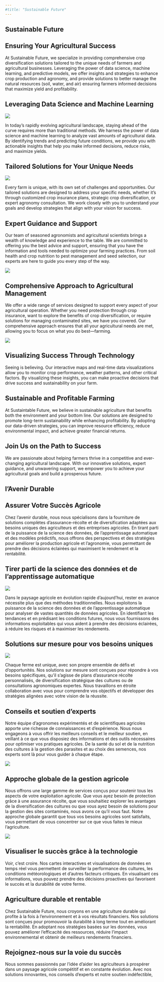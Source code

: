```yaml
---
#title: "Sustainable Future"
---
```


::: {.content-visible when-profile="english"}

# Sustainable Future

## Ensuring Your Agricultural Success

At Sustainable Future, we specialize in providing comprehensive crop diversification solutions tailored to the unique needs of farmers and agricultural businesses. Leveraging the power of data science, machine learning, and predictive models, we offer insights and strategies to enhance crop production and agronomy, and provide solutions to better manage the natural resources (soil, water, and air)  ensuring farmers informed decisions that maximize yield and profitability.


## Leveraging Data Science and Machine Learning

![](images\ai_agri.jpg){.nolightbox fig-align="center" style="margin-top: 0 px;"}

In today's rapidly evolving agricultural landscape, staying ahead of the curve requires more than traditional methods. We harness the power of data science and machine learning to analyze vast amounts of agricultural data. By identifying trends and predicting future conditions, we provide you with actionable insights that help you make informed decisions, reduce risks, and maximize yields.

## Tailored Solutions for Your Unique Needs

![](images\1704164613293.jpeg){.nolightbox fig-align="center" style="margin-top: 0 px;"}

Every farm is unique, with its own set of challenges and opportunities. Our tailored solutions are designed to address your specific needs, whether it's through customized crop insurance plans, strategic crop diversification, or expert agronomy consultation. We work closely with you to understand your goals and develop strategies that align with your vision for success.

## Expert Guidance and Support
Our team of seasoned agronomists and agricultural scientists brings a wealth of knowledge and experience to the table. We are committed to offering you the best advice and support, ensuring that you have the information and tools needed to optimize your farming practices. From soil health and crop nutrition to pest management and seed selection, our experts are here to guide you every step of the way.

![](images\scence6.webp){.nolightbox fig-align="center" style="margin-top: 0 px;"}

## Comprehensive Approach to Agricultural Management
We offer a wide range of services designed to support every aspect of your agricultural operation. Whether you need protection through crop insurance, want to explore the benefits of crop diversification, or require solutions for managing contaminated sites, we have you covered. Our comprehensive approach ensures that all your agricultural needs are met, allowing you to focus on what you do best—farming.


![](images\big-data-in-farming.jpg){.nolightbox fig-align="center" style="margin-top: 0 px;"}



## Visualizing Success Through Technology
Seeing is believing. Our interactive maps and real-time data visualizations allow you to monitor crop performance, weather patterns, and other critical factors. By visualizing these insights, you can make proactive decisions that drive success and sustainability on your farm.

## Sustainable and Profitable Farming
At Sustaintable Future, we believe in sustainable agriculture that benefits both the environment and your bottom line. Our solutions are designed to promote long-term sustainability while enhancing profitability. By adopting our data-driven strategies, you can improve resource efficiency, reduce environmental impact, and achieve greater financial returns.

## Join Us on the Path to Success
We are passionate about helping farmers thrive in a competitive and ever-changing agricultural landscape. With our innovative solutions, expert guidance, and unwavering support, we empower you to achieve your agricultural goals and build a prosperous future.

:::



::: {.content-visible when-profile="french"}

# l'Avenir Durable

## Assurer Votre Succès Agricole

Chez l'avenir durable, nous nous spécialisons dans la fourniture de solutions complètes d'assurance-récolte et de diversification adaptées aux besoins uniques des agriculteurs et des entreprises agricoles. En tirant parti de la puissance de la science des données, de l'apprentissage automatique et des modèles prédictifs, nous offrons des perspectives et des stratégies pour améliorer la production agricole et l'agronomie, vous permettant de prendre des décisions éclairées qui maximisent le rendement et la rentabilité.

## Tirer parti de la science des données et de l'apprentissage automatique

![](images\ai_agri.jpg){.nolightbox fig-align="center" style="margin-top: 0 px;"}

Dans le paysage agricole en évolution rapide d'aujourd'hui, rester en avance nécessite plus que des méthodes traditionnelles. Nous exploitons la puissance de la science des données et de l'apprentissage automatique pour analyser de vastes quantités de données agricoles. En identifiant les tendances et en prédisant les conditions futures, nous vous fournissons des informations exploitables qui vous aident à prendre des décisions éclairées, à réduire les risques et à maximiser les rendements.

## Solutions sur mesure pour vos besoins uniques
![](images\1704164613293.jpeg){.nolightbox fig-align="center" style="margin-top: 0 px;"}

Chaque ferme est unique, avec son propre ensemble de défis et d'opportunités. Nos solutions sur mesure sont conçues pour répondre à vos besoins spécifiques, qu'il s'agisse de plans d'assurance récolte personnalisés, de diversification stratégique des cultures ou de consultations agronomiques expertes. Nous travaillons en étroite collaboration avec vous pour comprendre vos objectifs et développer des stratégies alignées avec votre vision de la réussite.

## Conseils et soutien d'experts
Notre équipe d'agronomes expérimentés et de scientifiques agricoles apporte une richesse de connaissances et d'expérience. Nous nous engageons à vous offrir les meilleurs conseils et le meilleur soutien, en veillant à ce que vous disposiez des informations et des outils nécessaires pour optimiser vos pratiques agricoles. De la santé du sol et de la nutrition des cultures à la gestion des parasites et au choix des semences, nos experts sont là pour vous guider à chaque étape.

![](images\scence6.webp){.nolightbox fig-align="center" style="margin-top: 0 px;"}

## Approche globale de la gestion agricole
Nous offrons une large gamme de services conçus pour soutenir tous les aspects de votre exploitation agricole. Que vous ayez besoin de protection grâce à une assurance récolte, que vous souhaitiez explorer les avantages de la diversification des cultures ou que vous ayez besoin de solutions pour la gestion des sites contaminés, nous avons ce qu'il vous faut. Notre approche globale garantit que tous vos besoins agricoles sont satisfaits, vous permettant de vous concentrer sur ce que vous faites le mieux l'agriculture.

![](images\big-data-in-farming.jpg){.nolightbox fig-align="center" style="margin-top: 0 px;"}

## Visualiser le succès grâce à la technologie
Voir, c'est croire. Nos cartes interactives et visualisations de données en temps réel vous permettent de surveiller la performance des cultures, les conditions météorologiques et d'autres facteurs critiques. En visualisant ces informations, vous pouvez prendre des décisions proactives qui favorisent le succès et la durabilité de votre ferme.

## Agriculture durable et rentable
Chez Sustainable Future, nous croyons en une agriculture durable qui profite à la fois à l'environnement et à vos résultats financiers. Nos solutions sont conçues pour promouvoir la durabilité à long terme tout en améliorant la rentabilité. En adoptant nos stratégies basées sur les données, vous pouvez améliorer l'efficacité des ressources, réduire l'impact environnemental et obtenir de meilleurs rendements financiers.

## Rejoignez-nous sur la voie du succès
Nous sommes passionnés par l'idée d'aider les agriculteurs à prospérer dans un paysage agricole compétitif et en constante évolution. Avec nos solutions innovantes, nos conseils d'experts et notre soutien indéfectible, 

:::